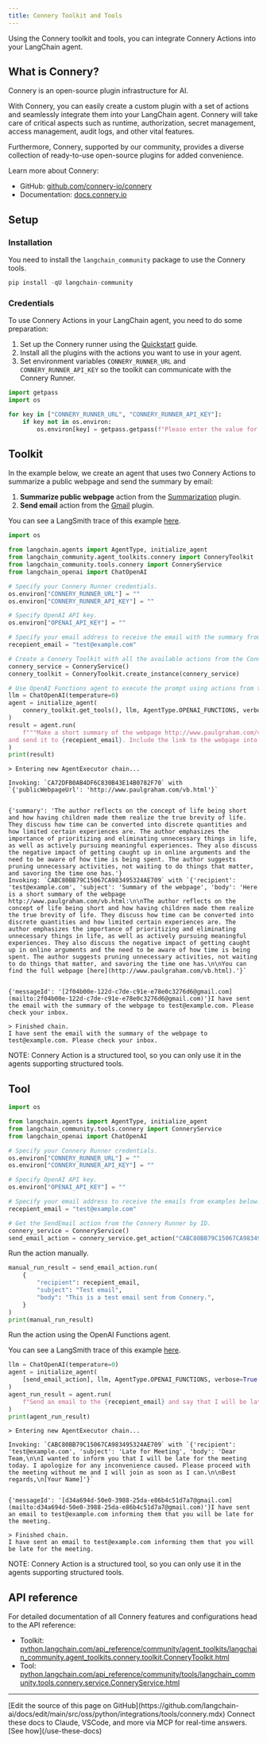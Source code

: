 ```yaml
---
title: Connery Toolkit and Tools
---
```


Using the Connery toolkit and tools, you can integrate Connery Actions into your LangChain agent.

## What is Connery?

Connery is an open-source plugin infrastructure for AI.

With Connery, you can easily create a custom plugin with a set of actions and seamlessly integrate them into your LangChain agent.
Connery will take care of critical aspects such as runtime, authorization, secret management, access management, audit logs, and other vital features.

Furthermore, Connery, supported by our community, provides a diverse collection of ready-to-use open-source plugins for added convenience.

Learn more about Connery:

- GitHub: [github.com/connery-io/connery](https://github.com/connery-io/connery)
- Documentation: [docs.connery.io](https://docs.connery.io)

## Setup

### Installation

You need to install the `langchain_community` package to use the Connery tools.

```python
pip install -qU langchain-community
```

### Credentials

To use Connery Actions in your LangChain agent, you need to do some preparation:

1. Set up the Connery runner using the [Quickstart](https://docs.connery.io/docs/runner/quick-start/) guide.
2. Install all the plugins with the actions you want to use in your agent.
3. Set environment variables `CONNERY_RUNNER_URL` and `CONNERY_RUNNER_API_KEY` so the toolkit can communicate with the Connery Runner.

```python
import getpass
import os

for key in ["CONNERY_RUNNER_URL", "CONNERY_RUNNER_API_KEY"]:
    if key not in os.environ:
        os.environ[key] = getpass.getpass(f"Please enter the value for {key}: ")
```

## Toolkit

In the example below, we create an agent that uses two Connery Actions to summarize a public webpage and send the summary by email:

1. **Summarize public webpage** action from the [Summarization](https://github.com/connery-io/summarization-plugin) plugin.
2. **Send email** action from the [Gmail](https://github.com/connery-io/gmail) plugin.

You can see a LangSmith trace of this example [here](https://smith.langchain.com/public/4af5385a-afe9-46f6-8a53-57fe2d63c5bc/r).

```python
import os

from langchain.agents import AgentType, initialize_agent
from langchain_community.agent_toolkits.connery import ConneryToolkit
from langchain_community.tools.connery import ConneryService
from langchain_openai import ChatOpenAI

# Specify your Connery Runner credentials.
os.environ["CONNERY_RUNNER_URL"] = ""
os.environ["CONNERY_RUNNER_API_KEY"] = ""

# Specify OpenAI API key.
os.environ["OPENAI_API_KEY"] = ""

# Specify your email address to receive the email with the summary from example below.
recepient_email = "test@example.com"

# Create a Connery Toolkit with all the available actions from the Connery Runner.
connery_service = ConneryService()
connery_toolkit = ConneryToolkit.create_instance(connery_service)

# Use OpenAI Functions agent to execute the prompt using actions from the Connery Toolkit.
llm = ChatOpenAI(temperature=0)
agent = initialize_agent(
    connery_toolkit.get_tools(), llm, AgentType.OPENAI_FUNCTIONS, verbose=True
)
result = agent.run(
    f"""Make a short summary of the webpage http://www.paulgraham.com/vb.html in three sentences
and send it to {recepient_email}. Include the link to the webpage into the body of the email."""
)
print(result)
```

```output
> Entering new AgentExecutor chain...

Invoking: `CA72DFB0AB4DF6C830B43E14B0782F70` with `{'publicWebpageUrl': 'http://www.paulgraham.com/vb.html'}`


{'summary': 'The author reflects on the concept of life being short and how having children made them realize the true brevity of life. They discuss how time can be converted into discrete quantities and how limited certain experiences are. The author emphasizes the importance of prioritizing and eliminating unnecessary things in life, as well as actively pursuing meaningful experiences. They also discuss the negative impact of getting caught up in online arguments and the need to be aware of how time is being spent. The author suggests pruning unnecessary activities, not waiting to do things that matter, and savoring the time one has.'}
Invoking: `CABC80BB79C15067CA983495324AE709` with `{'recipient': 'test@example.com', 'subject': 'Summary of the webpage', 'body': 'Here is a short summary of the webpage http://www.paulgraham.com/vb.html:\n\nThe author reflects on the concept of life being short and how having children made them realize the true brevity of life. They discuss how time can be converted into discrete quantities and how limited certain experiences are. The author emphasizes the importance of prioritizing and eliminating unnecessary things in life, as well as actively pursuing meaningful experiences. They also discuss the negative impact of getting caught up in online arguments and the need to be aware of how time is being spent. The author suggests pruning unnecessary activities, not waiting to do things that matter, and savoring the time one has.\n\nYou can find the full webpage [here](http://www.paulgraham.com/vb.html).'}`


{'messageId': '[2f04b00e-122d-c7de-c91e-e78e0c3276d6@gmail.com](mailto:2f04b00e-122d-c7de-c91e-e78e0c3276d6@gmail.com)'}I have sent the email with the summary of the webpage to test@example.com. Please check your inbox.

> Finished chain.
I have sent the email with the summary of the webpage to test@example.com. Please check your inbox.
```

NOTE: Connery Action is a structured tool, so you can only use it in the agents supporting structured tools.

## Tool

```python
import os

from langchain.agents import AgentType, initialize_agent
from langchain_community.tools.connery import ConneryService
from langchain_openai import ChatOpenAI

# Specify your Connery Runner credentials.
os.environ["CONNERY_RUNNER_URL"] = ""
os.environ["CONNERY_RUNNER_API_KEY"] = ""

# Specify OpenAI API key.
os.environ["OPENAI_API_KEY"] = ""

# Specify your email address to receive the emails from examples below.
recepient_email = "test@example.com"

# Get the SendEmail action from the Connery Runner by ID.
connery_service = ConneryService()
send_email_action = connery_service.get_action("CABC80BB79C15067CA983495324AE709")
```

Run the action manually.

```python
manual_run_result = send_email_action.run(
    {
        "recipient": recepient_email,
        "subject": "Test email",
        "body": "This is a test email sent from Connery.",
    }
)
print(manual_run_result)
```

Run the action using the OpenAI Functions agent.

You can see a LangSmith trace of this example [here](https://smith.langchain.com/public/a37d216f-c121-46da-a428-0e09dc19b1dc/r).

```python
llm = ChatOpenAI(temperature=0)
agent = initialize_agent(
    [send_email_action], llm, AgentType.OPENAI_FUNCTIONS, verbose=True
)
agent_run_result = agent.run(
    f"Send an email to the {recepient_email} and say that I will be late for the meeting."
)
print(agent_run_result)
```

```output
> Entering new AgentExecutor chain...

Invoking: `CABC80BB79C15067CA983495324AE709` with `{'recipient': 'test@example.com', 'subject': 'Late for Meeting', 'body': 'Dear Team,\n\nI wanted to inform you that I will be late for the meeting today. I apologize for any inconvenience caused. Please proceed with the meeting without me and I will join as soon as I can.\n\nBest regards,\n[Your Name]'}`


{'messageId': '[d34a694d-50e0-3988-25da-e86b4c51d7a7@gmail.com](mailto:d34a694d-50e0-3988-25da-e86b4c51d7a7@gmail.com)'}I have sent an email to test@example.com informing them that you will be late for the meeting.

> Finished chain.
I have sent an email to test@example.com informing them that you will be late for the meeting.
```

NOTE: Connery Action is a structured tool, so you can only use it in the agents supporting structured tools.

## API reference

For detailed documentation of all Connery features and configurations head to the API reference:

- Toolkit: [python.langchain.com/api_reference/community/agent_toolkits/langchain_community.agent_toolkits.connery.toolkit.ConneryToolkit.html](https://python.langchain.com/api_reference/community/agent_toolkits/langchain_community.agent_toolkits.connery.toolkit.ConneryToolkit.html)
- Tool: [python.langchain.com/api_reference/community/tools/langchain_community.tools.connery.service.ConneryService.html](https://python.langchain.com/api_reference/community/tools/langchain_community.tools.connery.service.ConneryService.html)

---

<Callout icon="pen-to-square" iconType="regular">
    [Edit the source of this page on GitHub](https://github.com/langchain-ai/docs/edit/main/src/oss/python/integrations/tools/connery.mdx)
</Callout>
<Tip icon="terminal" iconType="regular">
    Connect these docs to Claude, VSCode, and more via MCP for    real-time answers. [See how](/use-these-docs)
</Tip>
